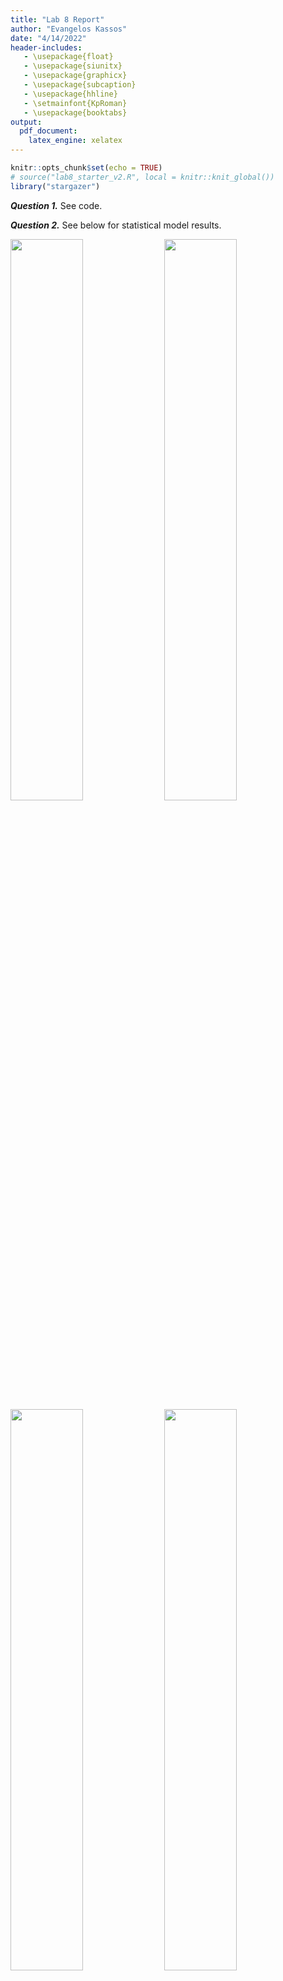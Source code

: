 ```yaml
---
title: "Lab 8 Report"
author: "Evangelos Kassos"
date: "4/14/2022"
header-includes:
   - \usepackage{float}
   - \usepackage{siunitx}
   - \usepackage{graphicx}
   - \usepackage{subcaption}
   - \usepackage{hhline}
   - \setmainfont{KpRoman}
   - \usepackage{booktabs}
output:
  pdf_document:
    latex_engine: xelatex
---
```



```r
knitr::opts_chunk$set(echo = TRUE)
# source("lab8_starter_v2.R", local = knitr::knit_global())
library("stargazer")
```

___Question 1.___ See code.

___Question 2.___ See below for statistical model results.

![]("mod1_importance.png"){width=48%}
![]("mod2_importance.png"){width=48%}
![]("mod3_importance.png"){width=48%}
![]("mod4_importance.png"){width=48%}
![]("mod5_importance.png"){width=48%}
![]("mod6_importance.png"){width=48%}

___Question 3.___ Based on the results presented below for the training sample, the root mean squared prediction error for the models that include patient race is higher compared to the respective models that do not include patient race for models concerning costs and health. The root mean squared prediction error for the model that includes patient race is lower compared to the respective model that does not include patient race for the models concerning avoidable costs.

\begin{table}[h]
\centering
\begin{tabular}{|l|S[table-format=4.7]|S[table-format=4.7]|} 
\hline
\multicolumn{1}{|c|}{\textbf{Models}} & \multicolumn{1}{c|}{\textbf{RMSPE of model excluding race}} & \multicolumn{1}{c|}{\textbf{RMSPE of model including race}}  \\ 
\hline
\textit{1 \& 2 - Costs}               & 7718.129                                                & 8038.495                                                 \\ 
\hline
\textit{3 \& 4 - Health}              & 0.461                                                   & 0.465                                                    \\ 
\hline
\textit{5 \& 6 - Avoidable costs}     & 6234.884                                                & 6069.311                                                 \\
\hline
\end{tabular}
\end{table}

___Question 4.___ Based on the results presented below for the test sample, the root mean squared prediction error for the models that include patient race is lower compared to the respective models that do not include patient race for models concerning avoidable costs and health. The root mean squared prediction error for the model that includes patient race is higher compared to the respective model that does not include patient race for the models concerning costs.

\begin{table}[h]
\centering
\begin{tabular}{|l|S[table-format=5.3]|S[table-format=5.3]|} 
\hline
\multicolumn{1}{|c|}{\textbf{Models}} & \multicolumn{1}{c|}{\textbf{RMSPE of model excluding race}} & \multicolumn{1}{c|}{\textbf{RMSPE of model including race}}  \\ 
\hline
\textit{1 \& 2 - Costs}               & 16275.504                                                   & 16297.990                                                    \\ 
\hline
\textit{3 \& 4 - Health}              & 1.061                                                       & 1.059                                                        \\ 
\hline
\textit{5 \& 6 - Avoidable costs}     & 12136.502                                                   & 12010.001                                                    \\
\hline
\end{tabular}
\end{table}

___Question 5.___ See code.

___Question 6.___ See code.

___Question 7a.___ 

\begin{table}[h]
  \centering
\begin{tabular}{|l|l|}
\hline
\textbf{Model}                         & \textbf{Fraction} \\ \hline
Model 1 - Costs (excl. race)           & 0.5064806                                                                \\ \hline
Model 2 - Costs (incl. race)           & 0.5264207                                                                \\ \hline
Model 3 - Health (excl. race)          & 0.5804586                                                                \\ \hline
Model 4 - Health (incl. race)          & 0.5884347                                                                \\ \hline
Model 5 - Avoidable costs (excl. race) & 0.5339980                                                                \\ \hline
Model 6 - Avoidable costs (incl. race) & 0.5804586                                                                \\ \hline
\end{tabular}
\end{table}

___Question 7b.___

\begin{table}[h]
  \centering
\begin{tabular}{|l|l|}
\hline
\textbf{Model}                         & \textbf{Fraction} \\ \hline
Model 1 - Costs (excl. race)           & 0.1282958                                                                \\ \hline
Model 2 - Costs (incl. race)           & 0.1333468                                                                \\ \hline
Model 3 - Health (excl. race)          & 0.1470425                                                                \\ \hline
Model 4 - Health (incl. race)          & 0.1490630                                                                \\ \hline
Model 5 - Avoidable costs (excl. race) & 0.1352662                                                                \\ \hline
Model 6 - Avoidable costs (incl. race) & 0.1470351                                                                \\ \hline
\end{tabular}
\end{table}


___Question 8.___ 

![]("g1.png"){width=48%}
![]("g2.png"){width=48%}
![]("g3.png"){width=48%}
![]("g4.png"){width=48%}
![]("g5.png"){width=48%}
![]("g6.png"){width=48%}

___Question 9.___ Often times, algorithms are aimed at the wrong target to begin with. The result is a "label choice bias," arising from a mismatch between the ideal target the algorithm should be predicting, and a biased proxy variable the algorithm is actually predicting. Here we see some evidence of this bias: compare models 3 & 4 with models 1 & 2/5 & 6. We can see that the shape of the curves in risk score intervals (40, 75) is different, meaning that if we chose models 1 & 2/5 & 6 over models 3 & 4 we would get completely different results, categorizing a significantly different fraction of patients as with increased risk. Comparing the duos in each model category, along with our tables in question 7, we can also see that this is likely not due to the inclusion or exclusion of the race variable. 
